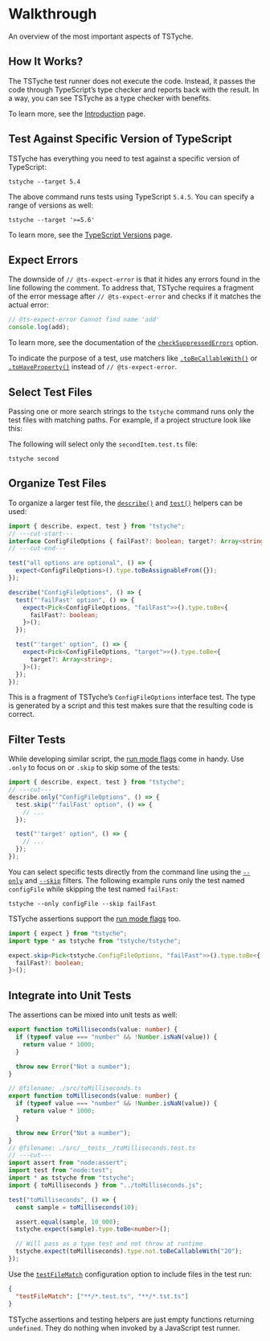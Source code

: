 
# Walkthrough

An overview of the most important aspects of TSTyche.

## How It Works?

The TSTyche test runner does not execute the code. Instead, it passes the code through TypeScript’s type checker and reports back with the result. In a way, you can see TSTyche as a type checker with benefits.

To learn more, see the [Introduction](./introduction.mdx) page.

## Test Against Specific Version of TypeScript

TSTyche has everything you need to test against a specific version of TypeScript:

```shell
tstyche --target 5.4
```

The above command runs tests using TypeScript `5.4.5`. You can specify a range of versions as well:

```shell
tstyche --target '>=5.6'
```

To learn more, see the [TypeScript Versions](../guides/typescript-versions.mdx) page.

## Expect Errors

The downside of `// @ts-expect-error` is that it hides any errors found in the line following the comment. To address that, TSTyche requires a fragment of the error message after `// @ts-expect-error` and checks if it matches the actual error:

```ts twoslash
// @ts-expect-error Cannot find name 'add'
console.log(add);
```

To learn more, see the documentation of the [`checkSuppressedErrors`](../reference/config-file.mdx#check-suppressed-errors) option.

<Tip>

To indicate the purpose of a test, use matchers like [`.toBeCallableWith()`](../reference/expect-api.mdx#to-be-callable-with) or [`.toHaveProperty()`](../reference/expect-api.mdx#to-have-property) instead of `// @ts-expect-error`.

</Tip>

## Select Test Files

Passing one or more search strings to the `tstyche` command runs only the test files with matching paths. For example, if a project structure look like this:

<FileTree>
  <FileTree.Folder name="src" open>
    <FileTree.Folder name="__tests__" open>
      <FileTree.File name="lastItem.test.ts" />
      <FileTree.File name="secondItem.test.ts" active />
    </FileTree.Folder>
    <FileTree.File name="lastItem.ts" />
    <FileTree.File name="secondItem.ts" />
  </FileTree.Folder>
</FileTree>

The following will select only the `secondItem.test.ts` file:

```shell
tstyche second
```

## Organize Test Files

To organize a larger test file, the [`describe()`](../reference/testing-api.mdx#describe) and [`test()`](../reference/testing-api.mdx#test) helpers can be used:

```ts twoslash
import { describe, expect, test } from "tstyche";
// ---cut-start---
interface ConfigFileOptions { failFast?: boolean; target?: Array<string> }
// ---cut-end---

test("all options are optional", () => {
  expect<ConfigFileOptions>().type.toBeAssignableFrom({});
});

describe("ConfigFileOptions", () => {
  test("'failFast' option", () => {
    expect<Pick<ConfigFileOptions, "failFast">>().type.toBe<{
      failFast?: boolean;
    }>();
  });

  test("'target' option", () => {
    expect<Pick<ConfigFileOptions, "target">>().type.toBe<{
      target?: Array<string>;
    }>();
  });
});
```

This is a fragment of TSTyche’s `ConfigFileOptions` interface test. The type is generated by a script and this test makes sure that the resulting code is correct.

## Filter Tests

While developing similar script, the [run mode flags](../reference/testing-api.mdx#run-mode-flags) come in handy. Use `.only` to focus on or `.skip` to skip some of the tests:

```ts twoslash
import { describe, expect, test } from "tstyche";
// ---cut---
describe.only("ConfigFileOptions", () => {
  test.skip("'failFast' option", () => {
    // ...
  });

  test("'target' option", () => {
    // ...
  });
});
```

<Tip>

You can select specific tests directly from the command line using the [`--only`](../reference/command-line.mdx#only) and [`--skip`](../reference/command-line.mdx#skip) filters. The following example runs only the test named `configFile` while skipping the test named `failFast`:

```shell
tstyche --only configFile --skip failFast
```

</Tip>

TSTyche assertions support the [run mode flags](../reference/expect-api.mdx#run-mode-flags) too.

```ts
import { expect } from "tstyche";
import type * as tstyche from "tstyche/tstyche";

expect.skip<Pick<tstyche.ConfigFileOptions, "failFast">>().type.toBe<{
  failFast?: boolean;
}>();
```

## Integrate into Unit Tests

The assertions can be mixed into unit tests as well:

```ts twoslash filename="./src/toMilliseconds.ts"
export function toMilliseconds(value: number) {
  if (typeof value === "number" && !Number.isNaN(value)) {
    return value * 1000;
  }

  throw new Error("Not a number");
}
```

```ts twoslash filename="./src/__tests__/toMilliseconds.test.ts"
// @filename: ./src/toMilliseconds.ts
export function toMilliseconds(value: number) {
  if (typeof value === "number" && !Number.isNaN(value)) {
    return value * 1000;
  }

  throw new Error("Not a number");
}
// @filename: ./src/__tests__/toMilliseconds.test.ts
// ---cut---
import assert from "node:assert";
import test from "node:test";
import * as tstyche from "tstyche";
import { toMilliseconds } from "../toMilliseconds.js";

test("toMilliseconds", () => {
  const sample = toMilliseconds(10);

  assert.equal(sample, 10_000);
  tstyche.expect(sample).type.toBe<number>();

  // Will pass as a type test and not throw at runtime
  tstyche.expect(toMilliseconds).type.not.toBeCallableWith("20");
});
```

Use the [`testFileMatch`](../reference/config-file.mdx#test-file-match) configuration option to include files in the test run:

```json filename="./tstyche.config.json"
{
  "testFileMatch": ["**/*.test.ts", "**/*.tst.ts"]
}
```

<Note>

TSTyche assertions and testing helpers are just empty functions returning `undefined`. They do nothing when invoked by a JavaScript test runner.

</Note>
